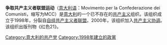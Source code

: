 '''争取共产主义者联盟运动'''（[[意大利语|意大利语]]：Movimento per la Confederazione dei Comunisti，缩写为MCC）是[[意大利|意大利]]的一个已不存在的[[共产主义|共产主义]]组织。该组织成立于1998年，分裂自[[自组共产主义者联盟|自组共产主义者联盟]]。2000年，该组织加入[[共产主义协调|共产主义协调]]。该组织出版刊物《红色21》。

[[Category:意大利的共产党|Category:意大利的共产党]]
[[Category:1998年建立的政黨|Category:1998年建立的政黨]]